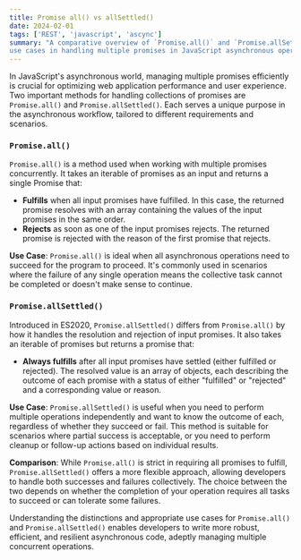 ```yaml
---
title: Promise all() vs allSettled()
date: 2024-02-01
tags: ['REST', 'javascript', 'ascync']
summary: "A comparative overview of `Promise.all()` and `Promise.allSettled()`, highlighting their 
use cases in handling multiple promises in JavaScript asynchronous operations."
---
```


In JavaScript's asynchronous world, managing multiple promises efficiently is crucial for 
optimizing web application performance and user experience. Two important methods for handling 
collections of promises are `Promise.all()` and `Promise.allSettled()`. Each serves a 
unique purpose in the asynchronous workflow, tailored to different requirements and scenarios.

### `Promise.all()`

`Promise.all()` is a method used when working with multiple promises concurrently. It takes an 
iterable of promises as an input and returns a single Promise that:

- **Fulfills** when all input promises have fulfilled. In this case, the returned promise 
resolves with an array containing the values of the input promises in the same order.
- **Rejects** as soon as one of the input promises rejects. The returned promise is rejected with 
the reason of the first promise that rejects.

**Use Case**: `Promise.all()` is ideal when all asynchronous operations need to succeed for 
the program to proceed. It's commonly used in scenarios where the failure of any single 
operation means the collective task cannot be completed or doesn't make sense to continue.

### `Promise.allSettled()`

Introduced in ES2020, `Promise.allSettled()` differs from `Promise.all()` by how it handles 
the resolution and rejection of input promises. It also takes an iterable of promises but returns a promise that:

- **Always fulfills** after all input promises have settled (either fulfilled or rejected). The 
resolved value is an array of objects, each describing the outcome of each promise with a status of 
either "fulfilled" or "rejected" and a corresponding value or reason.

**Use Case**: `Promise.allSettled()` is useful when you need to perform multiple operations independently 
and want to know the outcome of each, regardless of whether they succeed or fail. This method is suitable 
for scenarios where partial success is acceptable, or you need to perform cleanup or follow-up actions 
based on individual results.

**Comparison**: While `Promise.all()` is strict in requiring all promises to fulfill, `Promise.allSettled()` 
offers a more flexible approach, allowing developers to handle both successes and failures collectively. 
The choice between the two depends on whether the completion of your operation requires all tasks to succeed or 
can tolerate some failures.

Understanding the distinctions and appropriate use cases for `Promise.all()` and `Promise.allSettled()` enables 
developers to write more robust, efficient, and resilient asynchronous code, adeptly managing multiple concurrent 
operations.